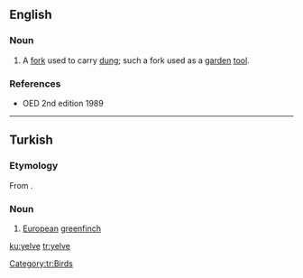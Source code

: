 ==English==

===Noun===
{{en-noun}}

# {{context|obsolete}} A [[fork]] used to carry [[dung]]; such a fork used as a [[garden]] [[tool]].

===References===
* OED 2nd edition 1989

----

==Turkish==

===Etymology===
From {{etyl|trk-pro|tr}} {{recons|jelbe|lang=trk-pro}}.

===Noun===
{{head|tr|noun}}

# [[European]] [[greenfinch]]

[[Category:tr:Birds]]

[[ku:yelve]]
[[tr:yelve]]